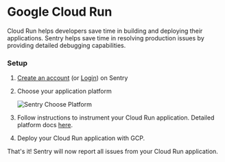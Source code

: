 # Google Cloud Run

Cloud Run helps developers save time in building and deploying their applications. Sentry helps save time in resolving production issues by providing detailed debugging capabilities.

### Setup

1. [Create an account](https://sentry.io/signup/) (or [Login](https://sentry.io/auth/login/)) on Sentry
2. Choose your application platform

    ![Sentry Choose Platform](sentry-choose-platform.png)

3. Follow instructions to instrument your Cloud Run application. Detailed platform docs [here](http://docs.sentry.io/).
4. Deploy your Cloud Run application with GCP.

That's it! Sentry will now report all issues from your Cloud Run application.
